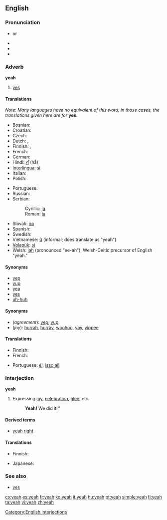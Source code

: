 {{wikipedia}}
==English==

===Pronunciation===
* {{IPA|/jɛ/}} or {{IPAchar|/jɛə/}}
* {{audio|en-us-yeah.ogg|Audio (US)}}
* {{audio|en-us-yeah-interjection.ogg|Audio (US)}}
* {{rhymes|ɛə}}

===Adverb===
'''yeah'''

# {{informal}} [[yes]]

====Translations====
''Note: Many languages have no equivalent of this word; in those cases, the translations given here are for'' '''yes'''.

{{trans-top|yes}}
* Bosnian: {{t-|bs|ja}}
* Croatian: {{t+|hr|ja}}
* Czech: {{t+|cs|jo}}
* Dutch: {{t+|nl|ja}}, {{t+|nl|jawel}}
* Finnish: {{t+|fi|joo}}, {{t-|fi|juu}}
* French: {{t+|fr|ouais}}
* German: {{t+|de|ja}}
* Hindi: [[हाँ]] (hā̃)
* [[Interlingua]]: [[si#Interlingua|si]]
* Italian: {{t+|it|si}}
* Polish: {{t+|pl|tak}}
{{trans-mid}}
* Portuguese: {{t+|pt|sim}}
* Russian: {{t+|ru|ага|sc=Cyrl}}
* Serbian:
*: Cyrillic: [[ја#Serbian|ја]]
*: Roman: [[ja#Serbian|ja]]
* Slovak: [[no#Slovak|no]] <!-- Yes, this is in the right place, no means yeah or yep in Slovak -->
* Spanish: {{t+|es|sí}}
* Swedish: {{t|sv|ja|n}}
* Vietnamese: [[ừ]] (informal; does translate as "yeah")
* [[Volapük]]: [[si#Volapük|si]]
* Welsh: [[iah]] (pronounced "ee-ah"), Welsh-Celtic precursor of English "yeah."
{{trans-bottom}}

====Synonyms====
* [[yep]]
* [[yup]]
* [[yea]]
* [[yes]]
* [[uh-huh]]

====Synonyms====
* (''agreement''): [[yep]], [[yup]]
* (''joy''): [[hurrah]], [[hurray]], [[woohoo]], [[yay]], [[yippee]] <!--etc-->

====Translations====
{{trans-top|expressing agreement}}
* Finnish: {{t+|fi|joo}}
* French: {{t+|fr|ouais}}
{{trans-mid}}
* Portuguese: [[é!]], [[isso aí!]]
{{trans-bottom}}

===Interjection===
'''yeah'''

# Expressing [[joy]], [[celebration]], [[glee]], etc.
#: '''Yeah!''' We did it!''

====Derived terms====
* [[yeah right]]

====Translations====
{{trans-top|expressing joy}}
* Finnish: {{t-|fi|jee}}
{{trans-mid}}
* Japanese: {{t|ja|やった！|sc=Jpan}}
{{trans-bottom}}

===See also===
* [[yes]]

[[Category:English interjections]]

[[cs:yeah]]
[[es:yeah]]
[[fr:yeah]]
[[ko:yeah]]
[[it:yeah]]
[[hu:yeah]]
[[pt:yeah]]
[[simple:yeah]]
[[fi:yeah]]
[[ta:yeah]]
[[vi:yeah]]
[[zh:yeah]]